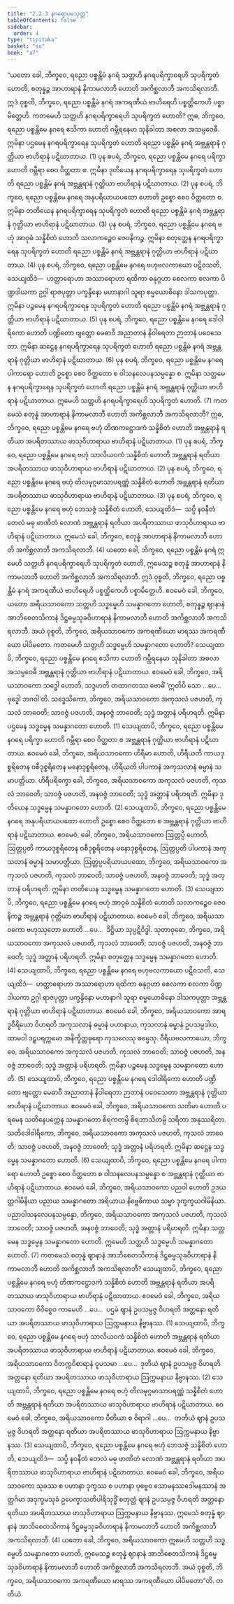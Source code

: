 ```yaml
---
title: "2.2.3 နဂရောပမသုတ္တ"
tableOfContents: false
sidebar:
  order: 4
type: "tipitaka"
basket: "su"
book: "a7"
---
```



<DynamicBreadcrumb />

<Division number="67" book="a7">

<Paragraph number="478" book="a7">
“ယတော ခေါ, ဘိက္ခဝေ, ရညော ပစ္စန္တိမံ နဂရံ သတ္တဟိ နဂရပရိက္ခာရေဟိ သုပရိက္ခတံ ဟောတိ, စတုန္နဉ္စ အာဟာရာနံ နိကာမလာဘီ ဟောတိ အကိစ္ဆလာဘီ အကသိရလာဘီ. ဣဒံ ဝုစ္စတိ, ဘိက္ခဝေ, ရညော ပစ္စန္တိမံ နဂရံ အကရဏီယံ ဗာဟိရေဟိ ပစ္စတ္ထိကေဟိ ပစ္စာမိတ္တေဟိ.
</Paragraph>

<Paragraph number="479" book="a7">
ကတမေဟိ သတ္တဟိ နဂရပရိက္ခာရေဟိ သုပရိက္ခတံ ဟောတိ? ဣဓ, ဘိက္ခဝေ, ရညော ပစ္စန္တိမေ နဂရေ ဧသိကာ ဟောတိ ဂမ္ဘီရနေမာ သုနိခါတာ အစလာ အသမ္ပဝေဓီ. ဣမိနာ ပဌမေန နဂရပရိက္ခာရေန သုပရိက္ခတံ ဟောတိ ရညော ပစ္စန္တိမံ နဂရံ အဗ္ဘန္တရာနံ ဂုတ္တိယာ ဗာဟိရာနံ ပဋိဃာတာယ. (1)
</Paragraph>

<Paragraph number="480" book="a7">
ပုန စပရံ, ဘိက္ခဝေ, ရညော ပစ္စန္တိမေ နဂရေ ပရိက္ခာ ဟောတိ ဂမ္ဘီရာ စေဝ ဝိတ္ထတာ စ. ဣမိနာ ဒုတိယေန နဂရပရိက္ခာရေန သုပရိက္ခတံ ဟောတိ ရညော ပစ္စန္တိမံ နဂရံ အဗ္ဘန္တရာနံ ဂုတ္တိယာ ဗာဟိရာနံ ပဋိဃာတာယ. (2)
</Paragraph>

<Paragraph number="481" book="a7">
ပုန စပရံ, ဘိက္ခဝေ, ရညော ပစ္စန္တိမေ နဂရေ အနုပရိယာယပထော ဟောတိ ဥစ္စော စေဝ ဝိတ္ထတော စ. ဣမိနာ တတိယေန နဂရပရိက္ခာရေန သုပရိက္ခတံ ဟောတိ ရညော ပစ္စန္တိမံ နဂရံ အဗ္ဘန္တရာနံ ဂုတ္တိယာ ဗာဟိရာနံ ပဋိဃာတာယ. (3)
</Paragraph>

<Paragraph number="482" book="a7">
ပုန စပရံ, ဘိက္ခဝေ, ရညော ပစ္စန္တိမေ နဂရေ ဗဟုံ အာဝုဓံ သန္နိစိတံ ဟောတိ သလာကဉ္စေဝ ဇေဝနိကဉ္စ. ဣမိနာ စတုတ္ထေန နဂရပရိက္ခာရေန သုပရိက္ခတံ ဟောတိ ရညော ပစ္စန္တိမံ နဂရံ အဗ္ဘန္တရာနံ ဂုတ္တိယာ ဗာဟိရာနံ ပဋိဃာတာယ. (4)
</Paragraph>

<Paragraph number="483" book="a7">
ပုန စပရံ, ဘိက္ခဝေ, ရညော ပစ္စန္တိမေ နဂရေ ဗဟုဗလကာယော ပဋိဝသတိ, သေယျထိဒံ—  ဟတ္ထာရောဟာ အဿာရောဟာ ရထိကာ ဓနုဂ္ဂဟာ စေလကာ စလကာ ပိဏ္ဍဒါယကာ ဥဂ္ဂါ ရာဇပုတ္တာ ပက္ခန္ဒိနော မဟာနာဂါ သူရာ စမ္မယောဓိနော ဒါသကပုတ္တာ. ဣမိနာ ပဉ္စမေန နဂရပရိက္ခာရေန သုပရိက္ခတံ ဟောတိ ရညော ပစ္စန္တိမံ နဂရံ အဗ္ဘန္တရာနံ ဂုတ္တိယာ ဗာဟိရာနံ ပဋိဃာတာယ. (5)
</Paragraph>

<Paragraph number="484" book="a7">
ပုန စပရံ, ဘိက္ခဝေ, ရညော ပစ္စန္တိမေ နဂရေ ဒေါဝါရိကော ဟောတိ ပဏ္ဍိတော ဗျတ္တော မေဓာဝီ အညာတာနံ နိဝါရေတာ ဉာတာနံ ပဝေသေတာ. ဣမိနာ ဆဋ္ဌေန နဂရပရိက္ခာရေန သုပရိက္ခတံ ဟောတိ ရညော ပစ္စန္တိမံ နဂရံ အဗ္ဘန္တရာနံ ဂုတ္တိယာ ဗာဟိရာနံ ပဋိဃာတာယ. (6)
</Paragraph>

<Paragraph number="485" book="a7">
ပုန စပရံ, ဘိက္ခဝေ, ရညော ပစ္စန္တိမေ နဂရေ ပါကာရော ဟောတိ ဥစ္စော စေဝ ဝိတ္ထတော စ ဝါသနလေပနသမ္ပန္နော စ. ဣမိနာ သတ္တမေန နဂရပရိက္ခာရေန သုပရိက္ခတံ ဟောတိ ရညော ပစ္စန္တိမံ နဂရံ အဗ္ဘန္တရာနံ ဂုတ္တိယာ ဗာဟိရာနံ ပဋိဃာတာယ. ဣမေဟိ သတ္တဟိ နဂရပရိက္ခာရေဟိ သုပရိက္ခတံ ဟောတိ. (7)
</Paragraph>

<Paragraph number="486" book="a7">
ကတမေသံ စတုန္နံ အာဟာရာနံ နိကာမလာဘီ ဟောတိ အကိစ္ဆလာဘီ အကသိရလာဘီ? ဣဓ, ဘိက္ခဝေ, ရညော ပစ္စန္တိမေ နဂရေ ဗဟုံ တိဏကဋ္ဌောဒကံ သန္နိစိတံ ဟောတိ အဗ္ဘန္တရာနံ ရတိယာ အပရိတဿာယ ဖာသုဝိဟာရာယ ဗာဟိရာနံ ပဋိဃာတာယ. (1)
</Paragraph>

<Paragraph number="487" book="a7">
ပုန စပရံ, ဘိက္ခဝေ, ရညော ပစ္စန္တိမေ နဂရေ ဗဟုံ သာလိယဝကံ သန္နိစိတံ ဟောတိ အဗ္ဘန္တရာနံ ရတိယာ အပရိတဿာယ ဖာသုဝိဟာရာယ ဗာဟိရာနံ ပဋိဃာတာယ. (2)
</Paragraph>

<Paragraph number="488" book="a7">
ပုန စပရံ, ဘိက္ခဝေ, ရညော ပစ္စန္တိမေ နဂရေ ဗဟုံ တိလမုဂ္ဂမာသာပရဏ္ဏံ သန္နိစိတံ ဟောတိ အဗ္ဘန္တရာနံ ရတိယာ အပရိတဿာယ ဖာသုဝိဟာရာယ ဗာဟိရာနံ ပဋိဃာတာယ. (3)
</Paragraph>

<Paragraph number="489" book="a7">
ပုန စပရံ, ဘိက္ခဝေ, ရညော ပစ္စန္တိမေ နဂရေ ဗဟုံ ဘေသဇ္ဇံ သန္နိစိတံ ဟောတိ, သေယျထိဒံ—  သပ္ပိ နဝနီတံ တေလံ မဓု ဖာဏိတံ လောဏံ အဗ္ဘန္တရာနံ ရတိယာ အပရိတဿာယ ဖာသုဝိဟာရာယ ဗာဟိရာနံ ပဋိဃာတာယ. ဣမေသံ ခေါ, ဘိက္ခဝေ, စတုန္နံ အာဟာရာနံ နိကာမလာဘီ ဟောတိ အကိစ္ဆလာဘီ အကသိရလာဘီ. (4)
</Paragraph>

<Paragraph number="490" book="a7">
ယတော ခေါ, ဘိက္ခဝေ, ရညော ပစ္စန္တိမံ နဂရံ ဣမေဟိ သတ္တဟိ နဂရပရိက္ခာရေဟိ သုပရိက္ခတံ ဟောတိ, ဣမေသဉ္စ စတုန္နံ အာဟာရာနံ နိကာမလာဘီ ဟောတိ အကိစ္ဆလာဘီ အကသိရလာဘီ. ဣဒံ ဝုစ္စတိ, ဘိက္ခဝေ, ရညော ပစ္စန္တိမံ နဂရံ အကရဏီယံ ဗာဟိရေဟိ ပစ္စတ္ထိကေဟိ ပစ္စာမိတ္တေဟိ. ဧဝမေဝံ ခေါ, ဘိက္ခဝေ, ယတော အရိယသာဝကော သတ္တဟိ သဒ္ဓမ္မေဟိ သမန္နာဂတော ဟောတိ, စတုန္နဉ္စ ဈာနာနံ အာဘိစေတသိကာနံ ဒိဋ္ဌဓမ္မသုခဝိဟာရာနံ နိကာမလာဘီ ဟောတိ အကိစ္ဆလာဘီ အကသိရလာဘီ. အယံ ဝုစ္စတိ, ဘိက္ခဝေ, အရိယသာဝကော အကရဏီယော မာရဿ အကရဏီယော ပါပိမတော. ကတမေဟိ သတ္တဟိ သဒ္ဓမ္မေဟိ သမန္နာဂတော ဟောတိ?
</Paragraph>

<Paragraph number="491" book="a7">
သေယျထာပိ, ဘိက္ခဝေ, ရညော ပစ္စန္တိမေ နဂရေ ဧသိကာ ဟောတိ ဂမ္ဘီရနေမာ သုနိခါတာ အစလာ အသမ္ပဝေဓီ အဗ္ဘန္တရာနံ ဂုတ္တိယာ ဗာဟိရာနံ ပဋိဃာတာယ. ဧဝမေဝံ ခေါ, ဘိက္ခဝေ, အရိယသာဝကော သဒ္ဓေါ ဟောတိ, သဒ္ဒဟတိ တထာဂတဿ ဗောဓိံ ‘ဣတိပိ သော …ပေ…  ဗုဒ္ဓေါ ဘဂဝါ’တိ. သဒ္ဓေသိကော, ဘိက္ခဝေ, အရိယသာဝကော အကုသလံ ပဇဟတိ, ကုသလံ ဘာဝေတိ; သာဝဇ္ဇံ ပဇဟတိ, အနဝဇ္ဇံ ဘာဝေတိ; သုဒ္ဓံ အတ္တာနံ ပရိဟရတိ. ဣမိနာ ပဌမေန သဒ္ဓမ္မေန သမန္နာဂတော ဟောတိ. (1)
</Paragraph>

<Paragraph number="492" book="a7">
သေယျထာပိ, ဘိက္ခဝေ, ရညော ပစ္စန္တိမေ နဂရေ ပရိက္ခာ ဟောတိ ဂမ္ဘီရာ စေဝ ဝိတ္ထတာ စ အဗ္ဘန္တရာနံ ဂုတ္တိယာ ဗာဟိရာနံ ပဋိဃာတာယ. ဧဝမေဝံ ခေါ, ဘိက္ခဝေ, အရိယသာဝကော ဟိရီမာ ဟောတိ, ဟိရီယတိ ကာယဒုစ္စရိတေန ဝစီဒုစ္စရိတေန မနောဒုစ္စရိတေန, ဟိရီယတိ ပါပကာနံ အကုသလာနံ ဓမ္မာနံ သမာပတ္တိယာ. ဟိရီပရိက္ခော ခေါ, ဘိက္ခဝေ, အရိယသာဝကော အကုသလံ ပဇဟတိ, ကုသလံ ဘာဝေတိ; သာဝဇ္ဇံ ပဇဟတိ, အနဝဇ္ဇံ ဘာဝေတိ; သုဒ္ဓံ အတ္တာနံ ပရိဟရတိ. ဣမိနာ ဒုတိယေန သဒ္ဓမ္မေန သမန္နာဂတော ဟောတိ. (2)
</Paragraph>

<Paragraph number="493" book="a7">
သေယျထာပိ, ဘိက္ခဝေ, ရညော ပစ္စန္တိမေ နဂရေ အနုပရိယာယပထော ဟောတိ ဥစ္စော စေဝ ဝိတ္ထတော စ အဗ္ဘန္တရာနံ ဂုတ္တိယာ ဗာဟိရာနံ ပဋိဃာတာယ. ဧဝမေဝံ, ခေါ, ဘိက္ခဝေ, အရိယသာဝကော ဩတ္တပ္ပီ ဟောတိ, ဩတ္တပ္ပတိ ကာယဒုစ္စရိတေန ဝစီဒုစ္စရိတေန မနောဒုစ္စရိတေန, ဩတ္တပ္ပတိ ပါပကာနံ အကုသလာနံ ဓမ္မာနံ သမာပတ္တိယာ. ဩတ္တပ္ပပရိယာယပထော, ဘိက္ခဝေ, အရိယသာဝကော အကုသလံ ပဇဟတိ, ကုသလံ ဘာဝေတိ; သာဝဇ္ဇံ ပဇဟတိ, အနဝဇ္ဇံ ဘာဝေတိ; သုဒ္ဓံ အတ္တာနံ ပရိဟရတိ. ဣမိနာ တတိယေန သဒ္ဓမ္မေန သမန္နာဂတော ဟောတိ. (3)
</Paragraph>

<Paragraph number="494" book="a7">
သေယျထာပိ, ဘိက္ခဝေ, ရညော ပစ္စန္တိမေ နဂရေ ဗဟုံ အာဝုဓံ သန္နိစိတံ ဟောတိ သလာကဉ္စေဝ ဇေဝနိကဉ္စ အဗ္ဘန္တရာနံ ဂုတ္တိယာ ဗာဟိရာနံ ပဋိဃာတာယ. ဧဝမေဝံ ခေါ, ဘိက္ခဝေ, အရိယသာဝကော ဗဟုဿုတော ဟောတိ …ပေ…  ဒိဋ္ဌိယာ သုပ္ပဋိဝိဒ္ဓါ. သုတာဝုဓော, ဘိက္ခဝေ, အရိယသာဝကော အကုသလံ ပဇဟတိ, ကုသလံ ဘာဝေတိ; သာဝဇ္ဇံ ပဇဟတိ, အနဝဇ္ဇံ ဘာဝေတိ; သုဒ္ဓံ အတ္တာနံ ပရိဟရတိ. ဣမိနာ စတုတ္ထေန သဒ္ဓမ္မေန သမန္နာဂတော ဟောတိ. (4)
</Paragraph>

<Paragraph number="495" book="a7">
သေယျထာပိ, ဘိက္ခဝေ, ရညော ပစ္စန္တိမေ နဂရေ ဗဟုဗလကာယော ပဋိဝသတိ, သေယျထိဒံ—  ဟတ္ထာရောဟာ အဿာရောဟာ ရထိကာ ဓနုဂ္ဂဟာ စေလကာ စလကာ ပိဏ္ဍဒါယကာ ဥဂ္ဂါ ရာဇပုတ္တာ ပက္ခန္ဒိနော မဟာနာဂါ သူရာ စမ္မယောဓိနော ဒါသကပုတ္တာ အဗ္ဘန္တရာနံ ဂုတ္တိယာ ဗာဟိရာနံ ပဋိဃာတာယ. ဧဝမေဝံ ခေါ, ဘိက္ခဝေ, အရိယသာဝကော အာရဒ္ဓဝီရိယော ဝိဟရတိ အကုသလာနံ ဓမ္မာနံ ပဟာနာယ, ကုသလာနံ ဓမ္မာနံ ဥပသမ္ပဒါယ, ထာမဝါ ဒဠှပရက္ကမော အနိက္ခိတ္တဓုရော ကုသလေသု ဓမ္မေသု. ဝီရိယဗလကာယော, ဘိက္ခဝေ, အရိယသာဝကော အကုသလံ ပဇဟတိ, ကုသလံ ဘာဝေတိ; သာဝဇ္ဇံ ပဇဟတိ, အနဝဇ္ဇံ ဘာဝေတိ; သုဒ္ဓံ အတ္တာနံ ပရိဟရတိ. ဣမိနာ ပဉ္စမေန သဒ္ဓမ္မေန သမန္နာဂတော ဟောတိ. (5)
</Paragraph>

<Paragraph number="496" book="a7">
သေယျထာပိ, ဘိက္ခဝေ, ရညော ပစ္စန္တိမေ နဂရေ ဒေါဝါရိကော ဟောတိ ပဏ္ဍိတော ဗျတ္တော မေဓာဝီ အညာတာနံ နိဝါရေတာ ဉာတာနံ ပဝေသေတာ အဗ္ဘန္တရာနံ ဂုတ္တိယာ ဗာဟိရာနံ ပဋိဃာတာယ. ဧဝမေဝံ ခေါ, ဘိက္ခဝေ, အရိယသာဝကော သတိမာ ဟောတိ ပရမေန သတိနေပက္ကေန သမန္နာဂတော စိရကတမ္ပိ စိရဘာသိတမ္ပိ သရိတာ အနုဿရိတာ. သတိဒေါဝါရိကော, ဘိက္ခဝေ, အရိယသာဝကော အကုသလံ ပဇဟတိ, ကုသလံ ဘာဝေတိ; သာဝဇ္ဇံ ပဇဟတိ, အနဝဇ္ဇံ ဘာဝေတိ; သုဒ္ဓံ အတ္တာနံ ပရိဟရတိ. ဣမိနာ ဆဋ္ဌေန သဒ္ဓမ္မေန သမန္နာဂတော ဟောတိ. (6)
</Paragraph>

<Paragraph number="497" book="a7">
သေယျထာပိ, ဘိက္ခဝေ, ရညော ပစ္စန္တိမေ နဂရေ ပါကာရော ဟောတိ ဥစ္စော စေဝ ဝိတ္ထတော စ ဝါသနလေပနသမ္ပန္နော စ အဗ္ဘန္တရာနံ ဂုတ္တိယာ ဗာဟိရာနံ ပဋိဃာတာယ. ဧဝမေဝံ ခေါ, ဘိက္ခဝေ, အရိယသာဝကော ပညဝါ ဟောတိ ဥဒယတ္ထဂါမိနိယာ ပညာယ သမန္နာဂတော အရိယာယ နိဗ္ဗေဓိကာယ သမ္မာ ဒုက္ခက္ခယဂါမိနိယာ. ပညာဝါသနလေပနသမ္ပန္နော, ဘိက္ခဝေ, အရိယသာဝကော အကုသလံ ပဇဟတိ, ကုသလံ ဘာဝေတိ; သာဝဇ္ဇံ ပဇဟတိ, အနဝဇ္ဇံ ဘာဝေတိ; သုဒ္ဓံ အတ္တာနံ ပရိဟရတိ. ဣမိနာ သတ္တမေန သဒ္ဓမ္မေန သမန္နာဂတော ဟောတိ. ဣမေဟိ သတ္တဟိ သဒ္ဓမ္မေဟိ သမန္နာဂတော ဟောတိ. (7)
</Paragraph>

<Paragraph number="498" book="a7">
ကတမေသံ စတုန္နံ ဈာနာနံ အာဘိစေတသိကာနံ ဒိဋ္ဌဓမ္မသုခဝိဟာရာနံ နိကာမလာဘီ ဟောတိ အကိစ္ဆလာဘီ အကသိရလာဘီ? သေယျထာပိ, ဘိက္ခဝေ, ရညော ပစ္စန္တိမေ နဂရေ ဗဟုံ တိဏကဋ္ဌောဒကံ သန္နိစိတံ ဟောတိ အဗ္ဘန္တရာနံ ရတိယာ အပရိတဿာယ ဖာသုဝိဟာရာယ ဗာဟိရာနံ ပဋိဃာတာယ. ဧဝမေဝံ ခေါ, ဘိက္ခဝေ, အရိယသာဝကော ဝိဝိစ္စေဝ ကာမေဟိ …ပေ…  ပဌမံ ဈာနံ ဥပသမ္ပဇ္ဇ ဝိဟရတိ အတ္တနော ရတိယာ အပရိတဿာယ ဖာသုဝိဟာရာယ ဩက္ကမနာယ နိဗ္ဗာနဿ. (1)
</Paragraph>

<Paragraph number="499" book="a7">
သေယျထာပိ, ဘိက္ခဝေ, ရညော ပစ္စန္တိမေ နဂရေ ဗဟုံ သာလိယဝကံ သန္နိစိတံ ဟောတိ အဗ္ဘန္တရာနံ ရတိယာ အပရိတဿာယ ဖာသုဝိဟာရာယ ဗာဟိရာနံ ပဋိဃာတာယ. ဧဝမေဝံ ခေါ, ဘိက္ခဝေ, အရိယသာဝကော ဝိတက္ကဝိစာရာနံ ဝူပသမာ …ပေ…  ဒုတိယံ ဈာနံ ဥပသမ္ပဇ္ဇ ဝိဟရတိ အတ္တနော ရတိယာ အပရိတဿာယ ဖာသုဝိဟာရာယ ဩက္ကမနာယ နိဗ္ဗာနဿ. (2)
</Paragraph>

<Paragraph number="500" book="a7">
သေယျထာပိ, ဘိက္ခဝေ, ရညော ပစ္စန္တိမေ နဂရေ ဗဟုံ တိလမုဂ္ဂမာသာပရဏ္ဏံ သန္နိစိတံ ဟောတိ အဗ္ဘန္တရာနံ ရတိယာ အပရိတဿာယ ဖာသုဝိဟာရာယ ဗာဟိရာနံ ပဋိဃာတာယ. ဧဝမေဝံ ခေါ, ဘိက္ခဝေ, အရိယသာဝကော ပီတိယာ စ ဝိရာဂါ …ပေ…  တတိယံ ဈာနံ ဥပသမ္ပဇ္ဇ ဝိဟရတိ အတ္တနော ရတိယာ အပရိတဿာယ ဖာသုဝိဟာရာယ ဩက္ကမနာယ နိဗ္ဗာနဿ. (3)
</Paragraph>

<Paragraph number="501" book="a7">
သေယျထာပိ, ဘိက္ခဝေ, ရညော ပစ္စန္တိမေ နဂရေ ဗဟုံ ဘေသဇ္ဇံ သန္နိစိတံ ဟောတိ, သေယျထိဒံ—  သပ္ပိ နဝနီတံ တေလံ မဓု ဖာဏိတံ လောဏံ အဗ္ဘန္တရာနံ ရတိယာ အပရိတဿာယ ဖာသုဝိဟာရာယ ဗာဟိရာနံ ပဋိဃာတာယ. ဧဝမေဝံ ခေါ, ဘိက္ခဝေ, အရိယသာဝကော သုခဿ စ ပဟာနာ ဒုက္ခဿ စ ပဟာနာ ပုဗ္ဗေဝ သောမနဿဒေါမနဿာနံ အတ္ထင်္ဂမာ အဒုက္ခမသုခံ ဥပေက္ခာသတိပါရိသုဒ္ဓိံ စတုတ္ထံ ဈာနံ ဥပသမ္ပဇ္ဇ ဝိဟရတိ အတ္တနော ရတိယာ အပရိတဿာယ ဖာသုဝိဟာရာယ ဩက္ကမနာယ နိဗ္ဗာနဿ. ဣမေသံ စတုန္နံ ဈာနာနံ အာဘိစေတသိကာနံ ဒိဋ္ဌဓမ္မသုခဝိဟာရာနံ နိကာမလာဘီ ဟောတိ အကိစ္ဆလာဘီ အကသိရလာဘီ. (4)
</Paragraph>

<Paragraph number="502" book="a7">
ယတော ခေါ, ဘိက္ခဝေ, အရိယသာဝကော ဣမေဟိ သတ္တဟိ သဒ္ဓမ္မေဟိ သမန္နာဂတော ဟောတိ, ဣမေသဉ္စ စတုန္နံ ဈာနာနံ အာဘိစေတသိကာနံ ဒိဋ္ဌဓမ္မသုခဝိဟာရာနံ နိကာမလာဘီ ဟောတိ အကိစ္ဆလာဘီ အကသိရလာဘီ. အယံ ဝုစ္စတိ, ဘိက္ခဝေ, အရိယသာဝကော အကရဏီယော မာရဿ အကရဏီယော ပါပိမတော”တိ.

</Paragraph>
</Division>

<Paragraph number="503" type="center" book="a7">
တတိယံ.
</Paragraph>